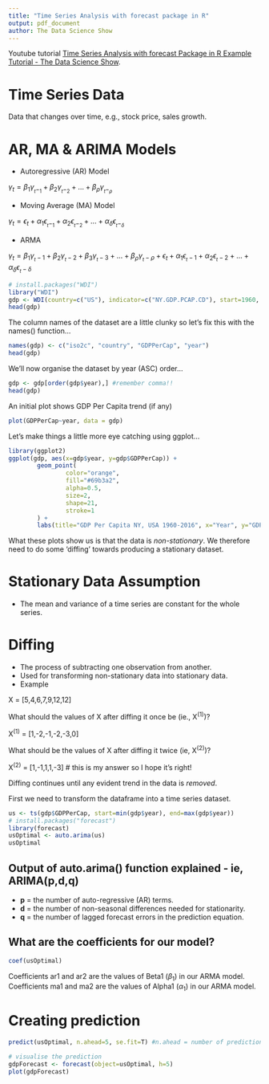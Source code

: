```yaml
---
title: "Time Series Analysis with forecast package in R"
output: pdf_document
author: The Data Science Show
---
```


Youtube tutorial [Time Series Analysis with forecast Package in R Example Tutorial - The Data Science Show](https://www.youtube.com/watch?v=Zu1iimmsKD0). 

# Time Series Data
Data that changes over time, e.g., stock price, sales growth.

# AR, MA & ARIMA Models

* Autoregressive (AR) Model

$\gamma_t = \beta_1\gamma_{_t-_1} + \beta_2\gamma_{_t-_2}+...+\beta_\rho\gamma_{_t-_\rho}$

* Moving Average (MA) Model

$\gamma_t = \epsilon_t+\alpha_1\epsilon_{_t-_1}+\alpha_2\epsilon_{_t-_2}+...+\alpha_\delta\epsilon_{_t-_\delta}$

* ARMA

$\gamma_t = \beta_1\gamma_{_t-1}+\beta_2\gamma_{_t-2}+\beta_3\gamma_{_t-3}+...+\beta_\rho\gamma_{_t-\rho}+\epsilon_t+\alpha_1\epsilon_{_t-1}+\alpha_2\epsilon_{_t-2}+...+\alpha_\delta\epsilon_{_t-\delta}$

```r
# install.packages("WDI")
library("WDI")
gdp <- WDI(country=c("US"), indicator=c("NY.GDP.PCAP.CD"), start=1960, end=2016)
head(gdp)
```
The column names of the dataset are a little clunky so let's fix this with the names() function...
```r
names(gdp) <- c("iso2c", "country", "GDPPerCap", "year")
head(gdp)
```

We'll now organise the dataset by year (ASC) order...
```r
gdp <- gdp[order(gdp$year),] #remember comma!!
head(gdp)
```

An initial plot shows GDP Per Capita trend (if any)
```r
plot(GDPPerCap~year, data = gdp)
```
Let's make things a little more eye catching using ggplot...
```r
library(ggplot2)
ggplot(gdp, aes(x=gdp$year, y=gdp$GDPPerCap)) +
        geom_point(
                color="orange",
                fill="#69b3a2",
                alpha=0.5,
                size=2,
                shape=21,
                stroke=1
        ) +
        labs(title="GDP Per Capita NY, USA 1960-2016", x="Year", y="GDP Per Capita")
```
What these plots show us is that the data is _non-stationary_.  We therefore need to do some 'diffing' towards producing a stationary dataset.

# Stationary Data Assumption

* The mean and variance of a time series are constant for the whole series.

# Diffing

* The process of subtracting one observation from another.
* Used for transforming non-stationary data into stationary data.
* Example

X = [5,4,6,7,9,12,12]

What should the values of X after diffing it once be (ie., X^(1)^)?

X^(1)^ = [1,-2,-1,-2,-3,0]

What should be the values of X after diffing it twice (ie, X^(2)^)?

X^(2)^ = [1,-1,1,1,-3] # this is my answer so I hope it's right!

Diffing continues until any evident trend in the data is _removed_.

First we need to transform the dataframe into a time series dataset.
```r
us <- ts(gdp$GDPPerCap, start=min(gdp$year), end=max(gdp$year))
# install.packages("forecast")
library(forecast)
usOptimal <- auto.arima(us)
usOptimal
```
## Output of auto.arima() function explained - ie, ARIMA(p,d,q)

* **p** = the number of auto-regressive (AR) terms.
* **d** = the number of non-seasonal differences needed for stationarity.
* **q** = the number of lagged forecast errors in the prediction equation.

## What are the coefficients for our model?
```r
coef(usOptimal)
```
Coefficients ar1 and ar2 are the values of Beta1 ($\beta_1$) in our ARMA model.
Coefficients ma1 and ma2 are the values of Alpha1 ($\alpha_1$) in our ARMA model.

# Creating prediction
```r
predict(usOptimal, n.ahead=5, se.fit=T) #n.ahead = number of predictions to forecast (ie, 5 in example)

# visualise the prediction
gdpForecast <- forecast(object=usOptimal, h=5)
plot(gdpForecast)
```


